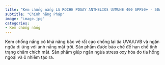 ```yaml
---
title: "Kem chống nắng LA ROCHE POSAY ANTHELIOS UVMUNE 400 SPF50+ - 50ml"
subtitle: "Chính hãng Pháp"
image: "image.jpg"
categories:
- Kem chống nắng
---
```


Kem chống nắng có khả năng bảo vệ rất cao chống lại tia UVA/UVB và ngăn ngừa dị ứng với ánh nắng mặt trời. Sản phẩm được bào chế để hạn chế tình trạng châm chích mắt. Sản phẩm giúp ngăn ngừa stress oxy hóa do tia hồng ngoại và ô nhiễm tạo ra.

